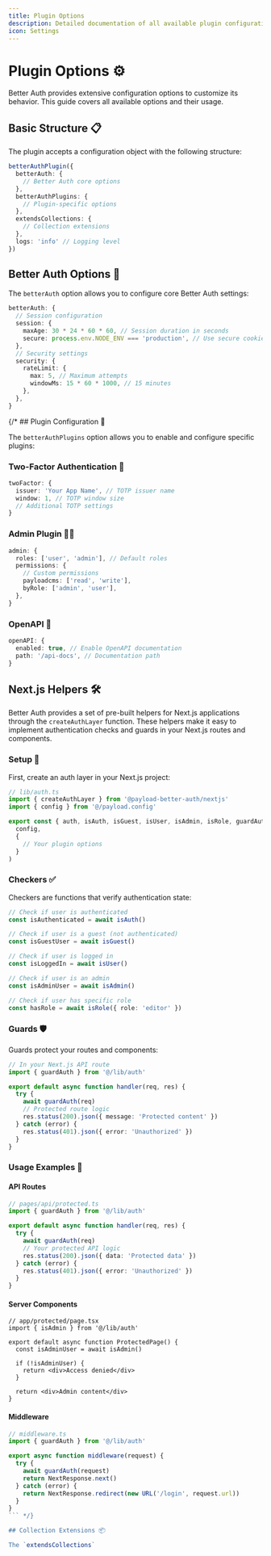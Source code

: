 ```yaml
---
title: Plugin Options
description: Detailed documentation of all available plugin configuration options
icon: Settings
---
```


# Plugin Options ⚙️

Better Auth provides extensive configuration options to customize its behavior. This guide covers all available options and their usage.

## Basic Structure 📋

The plugin accepts a configuration object with the following structure:

```ts
betterAuthPlugin({
  betterAuth: {
    // Better Auth core options
  },
  betterAuthPlugins: {
    // Plugin-specific options
  },
  extendsCollections: {
    // Collection extensions
  },
  logs: 'info' // Logging level
})
```

## Better Auth Options 🔧

The `betterAuth` option allows you to configure core Better Auth settings:

```ts
betterAuth: {
  // Session configuration
  session: {
    maxAge: 30 * 24 * 60 * 60, // Session duration in seconds
    secure: process.env.NODE_ENV === 'production', // Use secure cookies in production
  },
  // Security settings
  security: {
    rateLimit: {
      max: 5, // Maximum attempts
      windowMs: 15 * 60 * 1000, // 15 minutes
    },
  },
}
```

{/* ## Plugin Configuration 🎯

The `betterAuthPlugins` option allows you to enable and configure specific plugins:

### Two-Factor Authentication 🔐

```ts
twoFactor: {
  issuer: 'Your App Name', // TOTP issuer name
  window: 1, // TOTP window size
  // Additional TOTP settings
}
```

### Admin Plugin 👨‍💼

```ts
admin: {
  roles: ['user', 'admin'], // Default roles
  permissions: {
    // Custom permissions
    payloadcms: ['read', 'write'],
    byRole: ['admin', 'user'],
  },
}
```

### OpenAPI 📄

```ts
openAPI: {
  enabled: true, // Enable OpenAPI documentation
  path: '/api-docs', // Documentation path
}
```

## Next.js Helpers 🛠️

Better Auth provides a set of pre-built helpers for Next.js applications through the `createAuthLayer` function. These helpers make it easy to implement authentication checks and guards in your Next.js routes and components.

### Setup 🔧

First, create an auth layer in your Next.js project:

```ts
// lib/auth.ts
import { createAuthLayer } from '@payload-better-auth/nextjs'
import { config } from '@/payload.config'

export const { auth, isAuth, isGuest, isUser, isAdmin, isRole, guardAuth } = createAuthLayer(
  config,
  {
    // Your plugin options
  }
)
```

### Checkers ✅

Checkers are functions that verify authentication state:

```ts
// Check if user is authenticated
const isAuthenticated = await isAuth()

// Check if user is a guest (not authenticated)
const isGuestUser = await isGuest()

// Check if user is logged in
const isLoggedIn = await isUser()

// Check if user is an admin
const isAdminUser = await isAdmin()

// Check if user has specific role
const hasRole = await isRole({ role: 'editor' })
```

### Guards 🛡️

Guards protect your routes and components:

```ts
// In your Next.js API route
import { guardAuth } from '@/lib/auth'

export default async function handler(req, res) {
  try {
    await guardAuth(req)
    // Protected route logic
    res.status(200).json({ message: 'Protected content' })
  } catch (error) {
    res.status(401).json({ error: 'Unauthorized' })
  }
}
```

### Usage Examples 📝

#### API Routes

```ts
// pages/api/protected.ts
import { guardAuth } from '@/lib/auth'

export default async function handler(req, res) {
  try {
    await guardAuth(req)
    // Your protected API logic
    res.status(200).json({ data: 'Protected data' })
  } catch (error) {
    res.status(401).json({ error: 'Unauthorized' })
  }
}
```

#### Server Components

```tsx
// app/protected/page.tsx
import { isAdmin } from '@/lib/auth'

export default async function ProtectedPage() {
  const isAdminUser = await isAdmin()

  if (!isAdminUser) {
    return <div>Access denied</div>
  }

  return <div>Admin content</div>
}
```

#### Middleware

```ts
// middleware.ts
import { guardAuth } from '@/lib/auth'

export async function middleware(request) {
  try {
    await guardAuth(request)
    return NextResponse.next()
  } catch (error) {
    return NextResponse.redirect(new URL('/login', request.url))
  }
}
``` */}

## Collection Extensions 📦

The `extendsCollections`